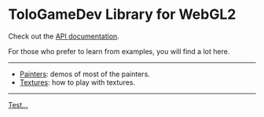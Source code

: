 # ToloGameDev Library for WebGL2

Check out the [API documentation](docs/).

For those who prefer to learn from examples, you will find a lot here.

---

-   [Painters](#/painter): demos of most of the painters.
-   [Textures](#/texture): how to play with textures.

---

[Test...](#/test)
